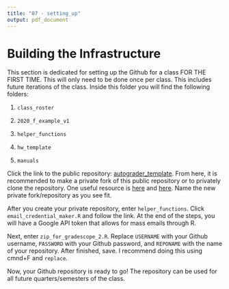 ```yaml
---
title: "07 - setting_up"
output: pdf_document
---
```


# Building the Infrastructure {#build_inf}

This section is dedicated for setting up the Github for a class FOR THE FIRST TIME. This will only need to be done once per class. This includes future iterations of the class. Inside this folder you will find the following folders:

1) `class_roster`

2) `2020_f_example_v1`

3) `helper_functions`

4) `hw_template`

5) `manuals`

Click the link to the public repository: [autograder_template](https://github.com/datawranglingUCSBecon/autograder_template). From here, it is recommended to make a private fork of this public repository or to privately clone the repository. One useful resource is [here](https://blog.8bitzen.com/posts/creating-a-private-fork-of-a-public-repo-on-github) and [here](https://gist.github.com/0xjac/85097472043b697ab57ba1b1c7530274). Name the new private fork/repository as you see fit.

After you create your private repository, enter `helper_functions`. Click `email_credential_maker.R` and follow the link. At the end of the steps, you will have a Google API token that allows for mass emails through R.

Next, enter `zip_for_gradescope_2.R`. Replace `USERNAME` with your Github username, `PASSWORD` with your Github password, and `REPONAME` with the name of your repository. After finished, save. I recommend doing this using cmnd+F and `replace`.

Now, your Github repository is ready to go! The repository can be used for all future quarters/semesters of the class.